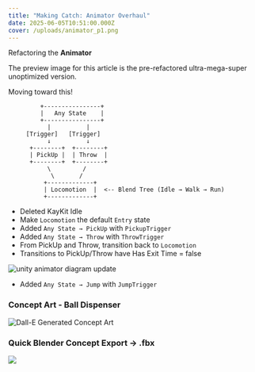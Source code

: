 ```yaml
---
title: "Making Catch: Animator Overhaul"
date: 2025-06-05T10:51:00.000Z
cover: /uploads/animator_p1.png
---
```

Refactoring the **Animator**

The preview image for this article is the pre-refactored ultra-mega-super unoptimized version.

Moving toward this!

```
         +----------------+
         |   Any State    |
         +----------------+
           |          |
     [Trigger]   [Trigger]
           ↓          ↓
      +--------+  +--------+
      | PickUp |  | Throw  |
      +--------+  +--------+
           \         /
            \       /
          +-------------+
          | Locomotion  |  <-- Blend Tree (Idle → Walk → Run)
          +-------------+
```

* Deleted KayKit Idle
* Make `Locomotion` the default `Entry` state
* Added `Any State → PickUp` with `PickupTrigger`
* Added `Any State → Throw` with `ThrowTrigger`
* From PickUp and Throw, transition back to `Locomotion`
* Transitions to PickUp/Throw have Has Exit Time = false

![unity animator diagram update](/uploads/animator_p2.png)

* Added `Any State → Jump` with `JumpTrigger`

### Concept Art - Ball Dispenser



![Dall-E Generated Concept Art](/uploads/ball_machine_concept.png)

### Quick Blender Concept Export -> .fbx

![](/uploads/ball_machine.png)
